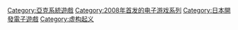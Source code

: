 [[Category:亞克系統遊戲|Category:亞克系統遊戲]]
[[Category:2008年首发的电子游戏系列|Category:2008年首发的电子游戏系列]]
[[Category:日本開發電子遊戲|Category:日本開發電子遊戲]]
[[Category:虚构起义|Category:虚构起义]]